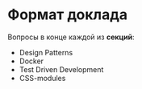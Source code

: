 # Формат доклада

Вопросы в конце каждой из **секций**:

-  Design Patterns
-  Docker
-  Test Driven Development
-  CSS-modules


